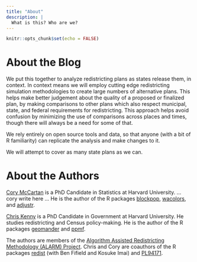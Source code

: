 ```yaml
---
title: "About"
description: |
  What is this? Who are we?
---
```


```r
knitr::opts_chunk$set(echo = FALSE)
```

# About the Blog
We put this together to analyze redistricting plans as states release them, in context. In context means we will employ cutting edge redistricting simulation methodologies to create large numbers of alternative plans. This helps make better judgement about the quality of a proposed or finalized plan, by making comparisons to other plans which also respect municipal, state, and federal requirements for redistricting. This approach helps avoid confusion by minimizing the use of comparisons across places and times, though there will always be a need for some of that.

We rely entirely on open source tools and data, so that anyone (with a bit of R familiarity) can replicate the analysis and make changes to it.

We will attempt to cover as many state plans as we can.

# About the Authors
[Cory McCartan](https://corymccartan.github.io/) is a PhD Candidate in Statistics at Harvard University. ... cory write here ... He is the author of the R packages [blockpop](https://github.com/CoryMcCartan/blockpop), [wacolors](https://cran.r-project.org/web/packages/wacolors/index.html), and [adjustr](https://corymccartan.github.io/adjustr/).

[Chris Kenny](https://www.christophertkenny.com/) is a PhD Candidate in Government at Harvard University. He studies redistricting and Census policy-making. He is the author of the R packages [geomander](https://christopherkenny.github.io/geomander/) and [ppmf](https://christopherkenny.github.io/ppmf/).

The authors are members of the [Algorithm Assisted Redistricting Methodology (ALARM) Project ](https://alarm-redist.github.io/). Chris and Cory are coauthors of the R packages [redist](https://alarm-redist.github.io/redist/) (with Ben Fifield and Kosuke Imai) and [PL94171](https://corymccartan.github.io/PL94171/).